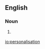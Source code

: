 ==English==

===Noun===
{{en-noun}}

# {{British}} {{alternative spelling of|personalization}}

[[io:personalisation]]